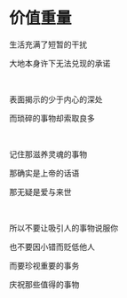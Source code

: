 # 价值重量

生活充满了短暂的干扰

大地本身许下无法兑现的承诺

<br />

表面揭示的少于内心的深处

而琐碎的事物却索取良多

<br />

记住那滋养灵魂的事物

那确实是上帝的话语

那无疑是爱与来世

<p></p>

<br />

所以不要让吸引人的事物说服你

也不要因小错而贬低他人

而要珍视重要的事务

庆祝那些值得的事物
